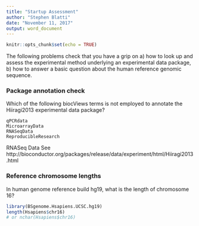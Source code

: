 ```yaml
---
title: "Startup Assessment"
author: "Stephen Blatti"
date: "November 11, 2017"
output: word_document
---
```


```r
knitr::opts_chunk$set(echo = TRUE)
```
The following problems check that you have a grip on a) how to look up and assess the experimental method underlying an experimental data package, b) how to answer a basic question about the human reference genomic sequence.

### Package annotation check

Which of the following biocViews terms is not employed to annotate the Hiiragi2013 experimental data package?

    qPCRdata
    MicroarrayData
    RNASeqData
    ReproducibleResearch 
    
RNASeq Data
See http://bioconductor.org/packages/release/data/experiment/html/Hiiragi2013.html

###  Reference chromosome lengths

In human genome reference build hg19, what is the length of chromosome 16?
```r
library(BSgenome.Hsapiens.UCSC.hg19)
length(Hsapiens$chr16)
# or nchar(Hsapiens$chr16)
```